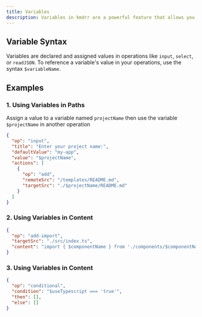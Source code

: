 ```yaml
---
title: Variables
description: Variables in kmdrr are a powerful feature that allows you to store user inputs, selections, or values read from files, and then reuse them throughout your configuration. Variables are declared with a dollar sign prefix ($) and are referenced using the same syntax.s
---
```


## Variable Syntax

Variables are declared and assigned values in operations like `input`, `select`, or `readJSON`. To reference a variable's value in your operations, use the syntax `$variableName`.

## Examples

### 1. Using Variables in Paths

Assign a value to a variable named `projectName` then use the variable `$projectName` in another operation

```json
{
  "op": "input",
  "title": "Enter your project name:",
  "defaultValue": "my-app",
  "value": "$projectName",
  "actions": [
    {
      "op": "add",
      "remoteSrc": "/templates/README.md",
      "targetSrc": "./$projectName/README.md"
    }
  ]
}
```

### 2. Using Variables in Content

```json
{
  "op": "add-import",
  "targetSrc": "./src/index.ts",
  "content": "import { $componentName } from './components/$componentName';"
}
```

### 3. Using Variables in Content

```json
{
  "op": "conditional",
  "condition": "$useTypescript === 'true'",
  "then": [],
  "else": []
}
```
